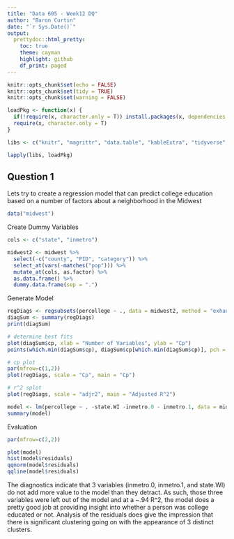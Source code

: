 ```yaml
---
title: "Data 605 - Week12 DQ"
author: "Baron Curtin"
date: "`r Sys.Date()`"
output:
  prettydoc::html_pretty:
    toc: true
    theme: cayman
    highlight: github
    df_print: paged
---
```


```r
knitr::opts_chunk$set(echo = FALSE)
knitr::opts_chunk$set(tidy = TRUE)
knitr::opts_chunk$set(warning = FALSE)

loadPkg <- function(x) {
  if(!require(x, character.only = T)) install.packages(x, dependencies = T, repos = "http://cran.us.r-project.org")
  require(x, character.only = T)
}

libs <- c("knitr", "magrittr", "data.table", "kableExtra", "tidyverse", "matlib", "combinat", "leaps", "dummies")

lapply(libs, loadPkg)
```

## Question 1
Lets try to create a regression model that can predict college education based on a number of factors about a neighborhood in the Midwest

```r
data("midwest")
```

Create Dummy Variables
```r
cols <- c("state", "inmetro")

midwest2 <- midwest %>%
  select(-c("county", "PID", "category")) %>%
  select_at(vars(-matches("pop"))) %>%
  mutate_at(cols, as.factor) %>%
  as.data.frame() %>%
  dummy.data.frame(sep = ".")
```

Generate Model
```r
regDiags <- regsubsets(percollege ~ ., data = midwest2, method = "exhaustive", nvmax = NULL, nbest = 1, really.big = T)
diagSum <- summary(regDiags)
print(diagSum)
```


```r
# determine best fits
plot(diagSum$cp, xlab = "Number of Variables", ylab = "Cp")
points(which.min(diagSum$cp), diagSum$cp[which.min(diagSum$cp)], pch = 20, col = "red")

# cp plot
par(mfrow=c(1,2))
plot(regDiags, scale = "Cp", main = "Cp")

# r^2 splot
plot(regDiags, scale = "adjr2", main = "Adjusted R^2")
```

```r
model <- lm(percollege ~ . -state.WI -inmetro.0 - inmetro.1, data = midwest2)
summary(model)
```

Evaluation
```r
par(mfrow=c(2,2))

plot(model)
hist(model$residuals)
qqnorm(model$residuals)
qqline(model$residuals)
```

The diagnostics indicate that 3 variables (inmetro.0, inmetro.1, and state.WI) do not add more value to the model than they detract. As such, those three variables were left out of the model and at a ~.94 R^2, the model does a pretty good job at providing insight into whether a person was college educated or not. Analysis of the residuals does give the impression that there is significant clustering going on with the appearance of 3 distinct clusters.